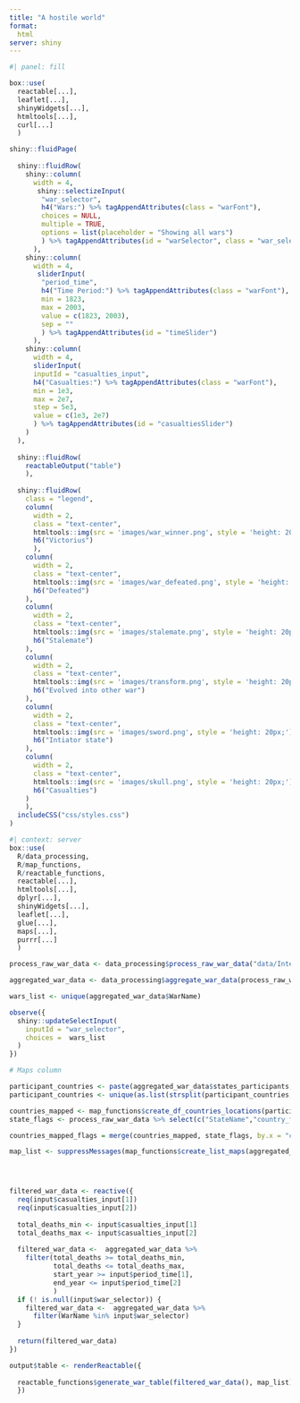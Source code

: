 ```yaml
---
title: "A hostile world"
format: 
  html
server: shiny
---
```


```r
#| panel: fill

box::use(
  reactable[...],
  leaflet[...],
  shinyWidgets[...],
  htmltools[...],
  curl[...]
  )

shiny::fluidPage(
  
  shiny::fluidRow(
    shiny::column(
      width = 4,
       shiny::selectizeInput(
        "war_selector",
        h4("Wars:") %>% tagAppendAttributes(class = "warFont"),
        choices = NULL,
        multiple = TRUE,
        options = list(placeholder = "Showing all wars")
        ) %>% tagAppendAttributes(id = "warSelector", class = "war_selector_class")
      ),
    shiny::column(
      width = 4,
       sliderInput(
        "period_time",
        h4("Time Period:") %>% tagAppendAttributes(class = "warFont"),
        min = 1823,
        max = 2003,
        value = c(1823, 2003),
        sep = ""
        ) %>% tagAppendAttributes(id = "timeSlider")
      ),
    shiny::column(
      width = 4,
      sliderInput(
      inputId = "casualties_input",
      h4("Casualties:") %>% tagAppendAttributes(class = "warFont"),
      min = 1e3,
      max = 2e7,
      step = 5e3,
      value = c(1e3, 2e7)
      ) %>% tagAppendAttributes(id = "casualtiesSlider")
    )
  ),
  
  shiny::fluidRow(
    reactableOutput("table")
    ),
  
  shiny::fluidRow(
    class = "legend",
    column(
      width = 2,
      class = "text-center",
      htmltools::img(src = 'images/war_winner.png', style = 'height: 20px;'),
      h6("Victorius")
      ),
    column(
      width = 2,
      class = "text-center",
      htmltools::img(src = 'images/war_defeated.png', style = 'height: 20px;'),
      h6("Defeated")
    ),
    column(
      width = 2,
      class = "text-center",
      htmltools::img(src = 'images/stalemate.png', style = 'height: 20px;'),
      h6("Stalemate")
    ),
    column(
      width = 2,
      class = "text-center",
      htmltools::img(src = 'images/transform.png', style = 'height: 20px;'),
      h6("Evolved into other war")
    ),
    column(
      width = 2, 
      class = "text-center",
      htmltools::img(src = 'images/sword.png', style = 'height: 20px;'),
      h6("Intiator state")
    ),
    column(
      width = 2,
      class = "text-center",
      htmltools::img(src = 'images/skull.png', style = 'height: 20px;'),
      h6("Casualties")
    )
    ),
  includeCSS("css/styles.css")
)
```

```r
#| context: server
box::use(
  R/data_processing,
  R/map_functions,
  R/reactable_functions,
  reactable[...],
  htmltools[...],
  dplyr[...],
  shinyWidgets[...],
  leaflet[...],
  glue[...],
  maps[...],
  purrr[...]
  )

process_raw_war_data <- data_processing$process_raw_war_data("data/Inter-StateWarData_v4.0.csv")

aggregated_war_data <- data_processing$aggregate_war_data(process_raw_war_data)

wars_list <- unique(aggregated_war_data$WarName)

observe({
  shiny::updateSelectInput(
    inputId = "war_selector",
    choices =  wars_list
  )
})

# Maps column

participant_countries <- paste(aggregated_war_data$states_participants, collapse = ',')
participant_countries <- unique(as.list(strsplit(participant_countries,",")[[1]]))

countries_mapped <- map_functions$create_df_countries_locations(participant_countries)
state_flags <- process_raw_war_data %>% select(c("StateName","country_flag")) %>% distinct()

countries_mapped_flags = merge(countries_mapped, state_flags, by.x = "country", by.y = "StateName")

map_list <- suppressMessages(map_functions$create_list_maps(aggregated_war_data, countries_mapped_flags))




filtered_war_data <- reactive({
  req(input$casualties_input[1])
  req(input$casualties_input[2])
  
  total_deaths_min <- input$casualties_input[1]
  total_deaths_max <- input$casualties_input[2]
  
  filtered_war_data <-  aggregated_war_data %>% 
    filter(total_deaths >= total_deaths_min,
           total_deaths <= total_deaths_max,
           start_year >= input$period_time[1],
           end_year <= input$period_time[2]
           )
  if (! is.null(input$war_selector)) {
    filtered_war_data <-  aggregated_war_data %>% 
      filter(WarName %in% input$war_selector)
  }
  
  return(filtered_war_data)
})

output$table <- renderReactable({
  
  reactable_functions$generate_war_table(filtered_war_data(), map_list)
  })

```
